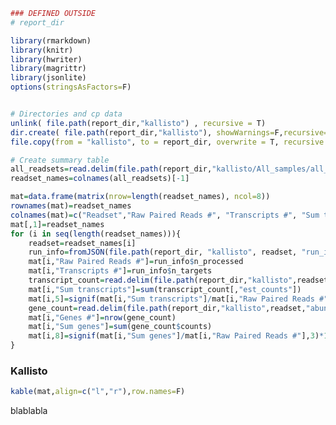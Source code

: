 ```r

### DEFINED OUTSIDE
# report_dir

library(rmarkdown)
library(knitr)
library(hwriter)
library(magrittr)
library(jsonlite)
options(stringsAsFactors=F)


# Directories and cp data
unlink( file.path(report_dir,"kallisto") , recursive = T)
dir.create( file.path(report_dir,"kallisto"), showWarnings=F,recursive=T)
file.copy(from = "kallisto", to = report_dir, overwrite = T, recursive = T)

# Create summary table
all_readsets=read.delim(file.path(report_dir,"kallisto/All_samples/all_samples.abundance_genes.csv"))
readset_names=colnames(all_readsets)[-1]

mat=data.frame(matrix(nrow=length(readset_names), ncol=8))
rownames(mat)=readset_names
colnames(mat)=c("Readset","Raw Paired Reads #", "Transcripts #", "Sum transcripts","%", "Genes #", "Sum genes","%")
mat[,1]=readset_names
for (i in seq(length(readset_names))){
    readset=readset_names[i]
    run_info=fromJSON(file.path(report_dir, "kallisto", readset, "run_info.json"))
    mat[i,"Raw Paired Reads #"]=run_info$n_processed
    mat[i,"Transcripts #"]=run_info$n_targets
    transcript_count=read.delim(file.path(report_dir,"kallisto",readset,"abundance_transcripts.tsv"))
    mat[i,"Sum transcripts"]=sum(transcript_count[,"est_counts"])
    mat[i,5]=signif(mat[i,"Sum transcripts"]/mat[i,"Raw Paired Reads #"],3)*100
    gene_count=read.delim(file.path(report_dir,"kallisto",readset,"abundance_genes.tsv"))
    mat[i,"Genes #"]=nrow(gene_count)
    mat[i,"Sum genes"]=sum(gene_count$counts)
    mat[i,8]=signif(mat[i,"Sum genes"]/mat[i,"Raw Paired Reads #"],3)*100
}

```

### Kallisto

```r
kable(mat,align=c("l","r"),row.names=F)

```

blablabla